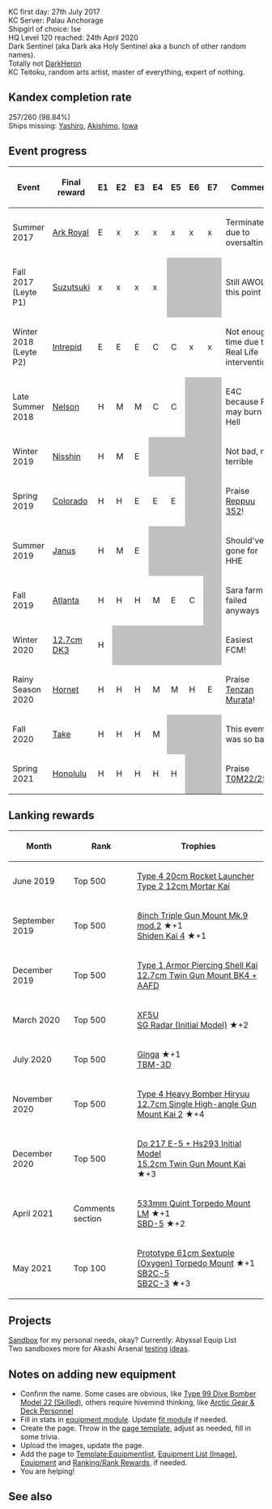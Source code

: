 KC first day: 27th July 2017<br>
KC Server: Palau Anchorage<br>
Shipgirl of choice: Ise<br>
HQ Level 120 reached: 24th April 2020<br>

Dark Sentinel (aka Dark aka Holy Sentinel aka a bunch of other random names).<br>
Totally not [[User:DarkHeron|DarkHeron]]<br>
KC Teitoku, random arts artist, master of everything, expert of nothing.

== Kandex completion rate ==
257/260 (98.84%)<br>
Ships missing: [[Yashiro]], [[Akishimo]], [[Iowa]]

== Event progress ==
{| class="wikitable" style="text-align:center;"
|-
! Event
! Final reward
! E1
! E2
! E3
! E4
! E5
! E6
! E7
! Comment
|-
| Summer 2017
| [[Ark Royal]]
| E
| x
| x
| x
| x
| x
| x
| Terminated due to oversalting
|-
| Fall 2017 (Leyte P1)
| [[Suzutsuki]]
| x
| x
| x
| x
| colspan="3" style="background-color:#c0c0c0;" | 
| Still AWOL at this point
|-
| Winter 2018 (Leyte P2)
| [[Intrepid]]
| E
| E
| E
| C
| C
| x
| x
| Not enough time due to Real Life intervention
|-
| Late Summer 2018
| [[Nelson]]
| H
| M
| M
| C
| C
| colspan="2" style="background-color:#c0c0c0;" | 
| E4C because Re may burn in Hell
|-
| Winter 2019
| [[Nisshin]]
| H
| M
| E
| colspan="4" style="background-color:#c0c0c0;" | 
| Not bad, not terrible
|-
| Spring 2019
| [[Colorado]]
| H
| H
| E
| E
| E
| colspan="2" style="background-color:#c0c0c0;" | 
| Praise [[Reppuu Kai (352 Air Group/Skilled)|Reppuu 352]]!
|-
| Summer 2019
| [[Janus]]
| H
| M
| E
| colspan="4" style="background-color:#c0c0c0;" | 
| Should've gone for HHE
|-
| Fall 2019
| [[Atlanta]]
| H
| H
| H
| M
| E
| C
| style="background-color:#c0c0c0;" | 
| Sara farm failed anyways
|-
| Winter 2020
| [[12.7cm Twin Gun Mount Model D Kai 3|12.7cm DK3]]
| H
| colspan="6" style="background-color:#c0c0c0;" | 
| Easiest FCM!
|-
| Rainy Season 2020
| [[Hornet]]
| H
| H
| H
| M
| M
| H
| E
| Praise [[Tenzan Model 12 (Murata Squadron)|Tenzan Murata]]!
|-
| Fall 2020
| [[Take]]
| H
| H
| H
| M
| colspan="3" style="background-color:#c0c0c0;" | 
| This event was so bad
|-
| Spring 2021
| [[Honolulu]]
| H
| H
| H
| H
| H
| colspan="2" style="background-color:#c0c0c0;" | 
| Praise [[Type 0 Fighter Model 22 (251 Air Group)|T0M22/251]]!
|}

== Lanking rewards ==
{| class="wikitable" style="text-align:center;"
|- style="background-color:#efefef;"
! Month
! Rank
! Trophies
|-
| June 2019
| Top 500
| [[Shipborne Model Type 4 20cm Anti-ground Rocket Launcher|Type 4 20cm Rocket Launcher]]<br>[[Type 2 12cm Mortar Kai]]
|-
| September 2019
| Top 500
| [[8inch Triple Gun Mount Mk.9 mod.2]] ★+1<br>[[Shiden Kai 4]] ★+1
|-
| December 2019
| Top 500
| [[Type 1 Armor-Piercing (AP) Shell Kai|Type 1 Armor Piercing Shell Kai]]<br>[[12.7cm Twin Mount Type-B Kai 4 (Wartime Modifications) + Anti-Aircraft Fire Director|12.7cm Twin Gun Mount BK4 + AAFD]]
|-
| March 2020
| Top 500
| [[XF5U]]<br>[[SG Radar (Initial Model)]] ★+2
|-
| July 2020
| Top 500
| [[Ginga]] ★+1<br>[[TBM-3D]]
|-
| November 2020
| Top 500
| [[Type 4 Heavy Bomber Hiryuu]]<br>[[12.7cm Single High-angle Gun Mount Kai 2]] ★+4
|-
| December 2020
| Top 500
| [[Do 217 E-5 + Hs293 Initial Model]]<br>[[15.2cm Twin Gun Mount Kai]] ★+3
|-
| April 2021
| Comments section
| [[533mm Quintuple Torpedo Mount (Late Model)|533mm Quint Torpedo Mount LM]] ★+1<br>[[SBD-5]] ★+2
|-
| May 2021
| Top 100
| [[Prototype 61cm Sextuple (Oxygen) Torpedo Mount]] ★+1<br>[[SB2C-5]]<br>[[SB2C-3]] ★+3
|}

== Projects ==
[[User:Dark_Sentinel/Sandbox|Sandbox]] for my personal needs, okay? Currently: Abyssal Equip List<br>
Two sandboxes more for Akashi Arsenal [[User:Dark_Sentinel/AkashiSandbox|testing]] [[User:Dark_Sentinel/AkashiSandboxPartTwo|ideas]].

== Notes on adding new equipment ==
* Confirm the name. Some cases are obvious, like [[Type 99 Dive Bomber Model 22 (Skilled)]], others require hivemind thinking, like [[Arctic Gear & Deck Personnel]]
* Fill in stats in [[Module:Data/Equipment|equipment module]]. Update [[Module:Data/EquipmentRefit|fit module]] if needed.
* Create the page. Throw in the [[User:Dark_Sentinel/SandboxEquipTemplate|page template]], adjust as needed, fill in some trivia.
* Upload the images, update the page.
* Add the page to [[Template:Equipmentlist]], [[Equipment List (Image)]], [[Equipment]] and [[Ranking/Rank Rewards]], if needed.
* You are helping!

== See also ==
{{AkashiWorkshop}}
{{User:Dark_Sentinel/AkashiSandbox
|Name=Me.262 A1a
|ItemType=Interceptor Fighter2
|Fuel=60
|Ammo=75
|Steel=190
|Baux=350
|Mats0-5=5/7
|Mats6-9=8/12
|Screws0-5=6/6
|Screws6-9=8/12
|EquipConsume0-5=1x{{GreenPlane|Bf109 T Kai}}
|EquipConsume6-9=1x{{JetFighterBomber2|Kikka Kai}}
<!--- |Sun= --->
|Mon= Gr<br/>Bi<br/>&nbsp;
|Tue= &nbsp;<br/>Bi<br/>Bu
|Wed= Gr<br/>Bi<br/>&nbsp;
|Thu= &nbsp;<br/>&nbsp;<br/>Bu
|Fri= Gr<br/>&nbsp;
<!--- |Sat=  --->
|2ndShip=[[Graf Zeppelin]]<br/>[[Bismarck]]<br/>Bussard
|Notes = Uses 1x [[Bf109 T Kai]] for improvement up to ★+6 <br> Uses 1x [[Kikka Kai]] for improvement past ★+6 <br> Bismarck can't convert this plane.
}}
{{User:Dark_Sentinel/AkashiSandboxPartTwo
|Mats10=15/27
|Screws10=8/25
|EquipConsume10=2x{{JetFighterBomber2|Kikka Kai}}
<!--- |Sun= --->
|Mon= Gr
<!--- |Tue= --->
<!--- |Wed= --->
<!--- |Thu= --->
|Fri= Gr
<!--- |Sat=  --->
|2ndShip=[[Graf Zeppelin]]
|Notes = Uses 2x [[Kikka Kai]] for upgrade to Me.262T Kai
}}
{{User:Dark_Sentinel/AkashiSandboxPartTwo
|Mats10=14/22
|Screws10=8/20
|EquipConsume10=4x{{RedPlane|Ju87C Kai}}
<!--- |Sun= --->
<!--- |Mon= --->
|Tue=Bu
<!--- |Wed= --->
<!--- |Thu= --->
<!--- |Fri= --->
<!--- |Sat=  --->
|2ndShip=Bussard
|Notes = Uses 4x [[Ju 87C Kai]] for upgrade to Me.262 A2a
}}
{{User:Dark_Sentinel/AkashiSandboxPartTwo
|Mats10=17/31
|Screws10=10/27
|EquipConsume10=2x{{GreenGunDP|8cm High-angle Mount}}
<!--- |Sun= --->
<!--- |Mon= --->
<!--- |Tue --->
<!--- |Wed= --->
|Thu=Bu
<!--- |Fri= --->
<!--- |Sat=  --->
|2ndShip=Bussard
|Notes = Uses 2x [[8cm High-angle Mount]] for upgrade to Me.262 A1/U4
}}
